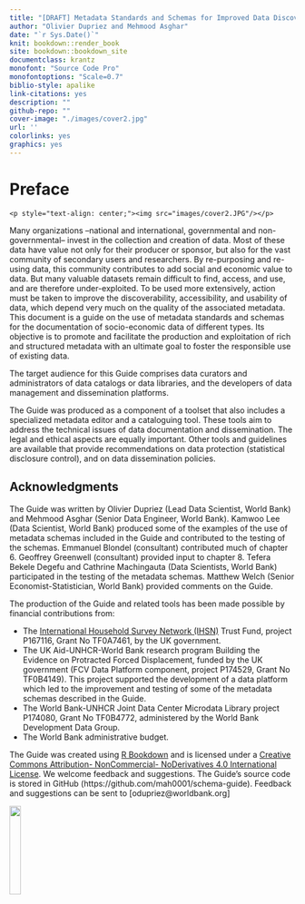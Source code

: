 --- 
title: "[DRAFT] Metadata Standards and Schemas for Improved Data Discoverability and Usability"
author: "Olivier Dupriez and Mehmood Asghar"
date: "`r Sys.Date()`"
knit: bookdown::render_book
site: bookdown::bookdown_site
documentclass: krantz
monofont: "Source Code Pro"
monofontoptions: "Scale=0.7"
biblio-style: apalike
link-citations: yes
description: ""
github-repo: ""
cover-image: "./images/cover2.jpg"
url: ''
colorlinks: yes
graphics: yes
---

# Preface {-}

```{asis, echo=identical(knitr:::pandoc_to(), 'html')}
<p style="text-align: center;"><img src="images/cover2.JPG"/></p>
```
Many organizations --national and international, governmental and non-governmental-- invest in the collection and creation of data. Most of these data have value not only for their producer or sponsor, but also for the vast community of secondary users and researchers. By re-purposing and re-using data, this community contributes to add social and economic value to data. But many valuable datasets remain difficult to find, access, and use, and are therefore under-exploited. To be used more extensively, action must be taken to improve the discoverability, accessibility, and usability of data, which depend very much on the quality of the associated metadata. This document is a guide on the use of metadata standards and schemas for the documentation of socio-economic data of different types. Its objective is to promote and facilitate the production and exploitation of rich and structured metadata with an ultimate goal to foster the responsible use of existing data. 

The target audience for this Guide comprises data curators and administrators of data catalogs or data libraries, and the developers of data management and dissemination platforms.

The Guide was produced as a component of a toolset that also includes a specialized metadata editor and a cataloguing tool. These tools aim to address the technical issues of data documentation and dissemination. The legal and ethical aspects are equally important. Other tools and guidelines are available that provide recommendations on data protection (statistical disclosure control), and on data dissemination policies. 

## Acknowledgments

The Guide was written by Olivier Dupriez (Lead Data Scientist, World Bank) and Mehmood Asghar (Senior Data Engineer, World Bank). Kamwoo Lee (Data Scientist, World Bank) produced some of the examples of the use of metadata schemas included in the Guide and contributed to the testing of the schemas. Emmanuel Blondel (consultant) contributed much of chapter 6. Geoffrey Greenwell (consultant) provided input to chapter 8. Tefera Bekele Degefu and Cathrine Machingauta (Data Scientists, World Bank) participated in the testing of the metadata schemas. Matthew Welch (Senior Economist-Statistician, World Bank) provided comments on the Guide.

The production of the Guide and related tools has been made possible by financial contributions from:

   - The [International Household Survey Network (IHSN)](www.ihsn.org) Trust Fund, project P167116, Grant No TF0A7461, by the UK government.
   - The UK Aid-UNHCR-World Bank research program Building the Evidence on Protracted Forced Displacement, funded by the UK government (FCV Data Platform component, project P174529, Grant No TF0B4149). This project supported the development of a data platform which led to the improvement and testing of some of the metadata schemas described in the Guide.
   - The World Bank-UNHCR Joint Data Center Microdata Library project P174080, Grant No TF0B4772, administered by the World Bank Development Data Group.
   - The World Bank administrative budget.

The Guide was created using [R Bookdown](https://bookdown.org/) and is licensed under a [Creative Commons Attribution- NonCommercial- NoDerivatives 4.0 International License](https://creativecommons.org/licenses/by-nc-nd/4.0/). We welcome feedback and suggestions. The Guide's source code is stored in GitHub (https://github.com/mah0001/schema-guide). Feedback and suggestions can be sent to [odupriez@worldbank.org]

![](./images/index_ccby_logo.png){width=20%}
</center>
